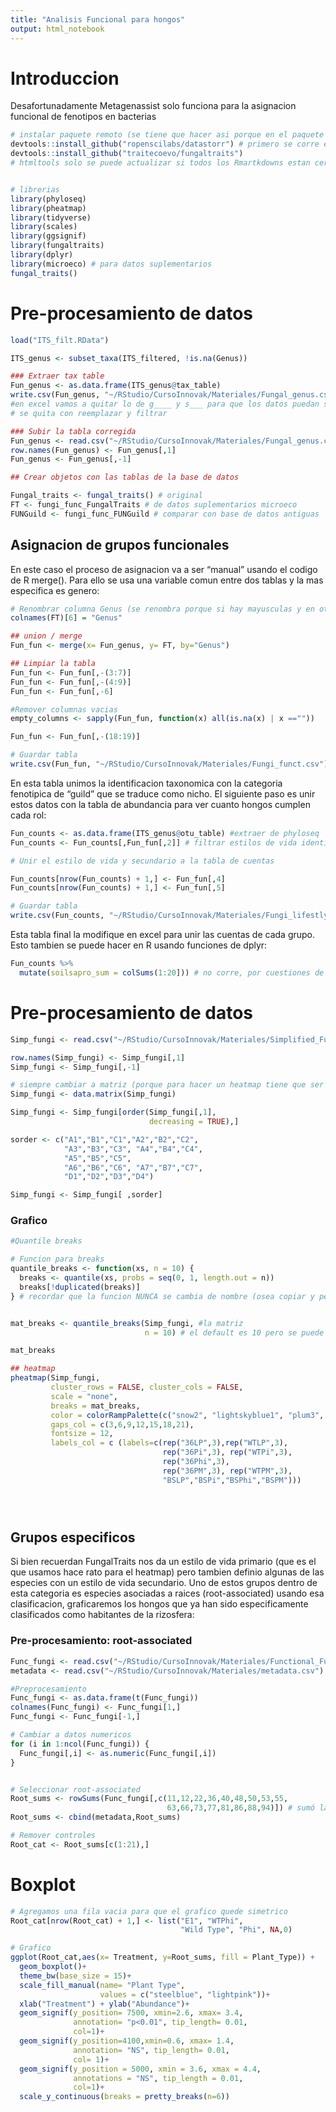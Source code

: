 ```yaml
---
title: "Analisis Funcional para hongos"
output: html_notebook
---
```


# Introduccion

Desafortunadamente Metagenassist solo funciona para la asignacion funcional de fenotipos en bacterias 




```r
# instalar paquete remoto (se tiene que hacer asi porque en el paquete instalar normal no sale porque es muy reciente)
devtools::install_github("ropenscilabs/datastorr") # primero se corre este
devtools::install_github("traitecoevo/fungaltraits")
# htmltools solo se puede actualizar si todos los Rmartkdowns estan cerrados 


# librerias 
library(phyloseq)
library(pheatmap)
library(tidyverse)
library(scales)
library(ggsignif)
library(fungaltraits)
library(dplyr)
library(microeco) # para datos suplementarios 
fungal_traits()

```
# Pre-procesamiento de datos 

```r
load("ITS_filt.RData")

ITS_genus <- subset_taxa(ITS_filtered, !is.na(Genus))

### Extraer tax table 
Fun_genus <- as.data.frame(ITS_genus@tax_table)
write.csv(Fun_genus, "~/RStudio/CursoInnovak/Materiales/Fungal_genus.csv")
#en excel vamos a quitar lo de g____ y s___ para que los datos puedan ser unidos 
# se quita con reemplazar y filtrar 

### Subir la tabla corregida 
Fun_genus <- read.csv("~/RStudio/CursoInnovak/Materiales/Fungal_genus.csv")
row.names(Fun_genus) <- Fun_genus[,1]
Fun_genus <- Fun_genus[,-1]

## Crear objetos con las tablas de la base de datos

Fungal_traits <- fungal_traits() # original
FT <- fungi_func_FungalTraits # de datos suplementarios microeco
FUNGuild <- fungi_func_FUNGuild # comparar con base de datos antiguas

```

## Asignacion de grupos funcionales 

En este caso el proceso de asignacion va a ser "manual" usando el codigo de R merge(). Para ello se usa una variable comun entre dos tablas y la mas especifica es genero: 

```r
# Renombrar columna Genus (se renombra porque si hay mayusculas y en otro minusculas nos se pueden unir)
colnames(FT)[6] = "Genus"

## union / merge
Fun_fun <- merge(x= Fun_genus, y= FT, by="Genus")

## Limpiar la tabla 
Fun_fun <- Fun_fun[,-(3:7)] 
Fun_fun <- Fun_fun[,-(4:9)] 
Fun_fun <- Fun_fun[,-6]

#Remover columnas vacias
empty_columns <- sapply(Fun_fun, function(x) all(is.na(x) | x ==""))

Fun_fun <- Fun_fun[,-(18:19)]

# Guardar tabla 
write.csv(Fun_fun, "~/RStudio/CursoInnovak/Materiales/Fungi_funct.csv")

```

En esta tabla unimos la identificacion taxonomica con la categoria fenotipica de "guild" que se traduce como nicho. El siguiente paso es unir estos datos con la tabla de abundancia para ver cuanto hongos cumplen cada rol: 

```r
Fun_counts <- as.data.frame(ITS_genus@otu_table) #extraer de phyloseq
Fun_counts <- Fun_counts[,Fun_fun[,2]] # filtrar estilos de vida identificados

# Unir el estilo de vida y secundario a la tabla de cuentas

Fun_counts[nrow(Fun_counts) + 1,] <- Fun_fun[,4]
Fun_counts[nrow(Fun_counts) + 1,] <- Fun_fun[,5]

# Guardar tabla
write.csv(Fun_counts, "~/RStudio/CursoInnovak/Materiales/Fungi_lifestlyes.csv")

```

Esta tabla final la modifique en excel para unir las cuentas de cada grupo. Esto tambien se puede hacer en R usando funciones de dplyr:

```r
Fun_counts %>%
  mutate(soilsapro_sum = colSums(1:20])) # no corre, por cuestiones de tiempo no podemos modificar y por lo tanto Isabel nos paso las tablas ya correguidas 

```

# Pre-procesamiento de datos

```r
Simp_fungi <- read.csv("~/RStudio/CursoInnovak/Materiales/Simplified_Fungi.csv")

row.names(Simp_fungi) <- Simp_fungi[,1]
Simp_fungi <- Simp_fungi[,-1]

# siempre cambiar a matriz (porque para hacer un heatmap tiene que ser matriz)
Simp_fungi <- data.matrix(Simp_fungi)

Simp_fungi <- Simp_fungi[order(Simp_fungi[,1],
                               decreasing = TRUE),]

sorder <- c("A1","B1","C1","A2","B2","C2", 
            "A3","B3","C3", "A4","B4","C4", 
            "A5","B5","C5", 
            "A6","B6","C6", "A7","B7","C7", 
            "D1","D2","D3","D4")

Simp_fungi <- Simp_fungi[ ,sorder]

```

### Grafico

```r
#Quantile breaks 

# Funcion para breaks
quantile_breaks <- function(xs, n = 10) {
  breaks <- quantile(xs, probs = seq(0, 1, length.out = n))
  breaks[!duplicated(breaks)]
} # recordar que la funcion NUNCA se cambia de nombre (osea copiar y pegar siempre entre documentos igual)


mat_breaks <- quantile_breaks(Simp_fungi, #la matriz
                              n = 10) # el default es 10 pero se puede poenr4 el numero de cortes que quiero en mis datos 

mat_breaks

## heatmap
pheatmap(Simp_fungi,
         cluster_rows = FALSE, cluster_cols = FALSE,
         scale = "none",
         breaks = mat_breaks,
         color = colorRampPalette(c("snow2", "lightskyblue1", "plum3", "magenta4","black"))(9),
         gaps_col = c(3,6,9,12,15,18,21),
         fontsize = 12,
         labels_col = c (labels=c(rep("36LP",3),rep("WTLP",3),  
                                  rep("36Pi",3), rep("WTPi",3),  
                                  rep("36Phi",3), 
                                  rep("36PM",3), rep("WTPM",3),
                                  "BSLP","BSPi","BSPhi","BSPM")))





```

## Grupos especificos 

Si bien recuerdan FungalTraits  nos da un estilo de vida primario (que es el que usamos hace rato para el heatmap) pero tambien definio algunas de las especies con un estilo de vida secundario. Uno de estos grupos dentro de esta categoria es especies asociadas a raices (root-associated) usando esa clasificacion, graficaremos los hongos que ya han sido especificamente clasificados como habitantes de la rizosfera:


### Pre-procesamiento: root-associated

```r
Func_fungi <- read.csv("~/RStudio/CursoInnovak/Materiales/Functional_Fungi.csv")
metadata <- read.csv("~/RStudio/CursoInnovak/Materiales/metadata.csv")

#Preprocesamiento 
Func_fungi <- as.data.frame(t(Func_fungi))
colnames(Func_fungi) <- Func_fungi[1,]
Func_fungi <- Func_fungi[-1,]

# Cambiar a datos numericos 
for (i in 1:ncol(Func_fungi)) {
  Func_fungi[,i] <- as.numeric(Func_fungi[,i])
}


# Seleccionar root-associated
Root_sums <- rowSums(Func_fungi[,c(11,12,22,36,40,48,50,53,55,
                                   63,66,73,77,81,86,88,94)]) # sumó las columnas relacionadas a root asossciated
Root_sums <- cbind(metadata,Root_sums)

# Remover controles
Root_cat <- Root_sums[c(1:21),]

```

# Boxplot 

```r
# Agregamos una fila vacia para que el grafico quede simetrico 
Root_cat[nrow(Root_cat) + 1,] <- list("E1", "WTPhi",
                                      "Wild Type", "Phi", NA,0)

# Grafico
ggplot(Root_cat,aes(x= Treatment, y=Root_sums, fill = Plant_Type)) +
  geom_boxplot()+
  theme_bw(base_size = 15)+
  scale_fill_manual(name= "Plant Type",
                    values = c("steelblue", "lightpink"))+
  xlab("Treatment") + ylab("Abundance")+
  geom_signif(y_position= 7500, xmin=2.6, xmax= 3.4,
              annotation= "p<0.01", tip_length= 0.01,
              col=1)+
  geom_signif(y_position=4100,xmin=0.6, xmax= 1.4,
              annotation= "NS", tip_length= 0.01,
              col= 1)+
  geom_signif(y_position = 5000, xmin = 3.6, xmax = 4.4,
              annotations = "NS", tip_length = 0.01,
              col=1)+
  scale_y_continuous(breaks = pretty_breaks(n=6))



```

